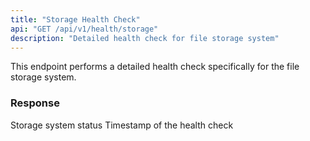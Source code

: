 ```yaml
---
title: "Storage Health Check"
api: "GET /api/v1/health/storage"
description: "Detailed health check for file storage system"
---
```


This endpoint performs a detailed health check specifically for the file storage system.

### Response

<ResponseField name="status" type="string">
  Storage system status
</ResponseField>

<ResponseField name="timestamp" type="string">
  Timestamp of the health check
</ResponseField>
